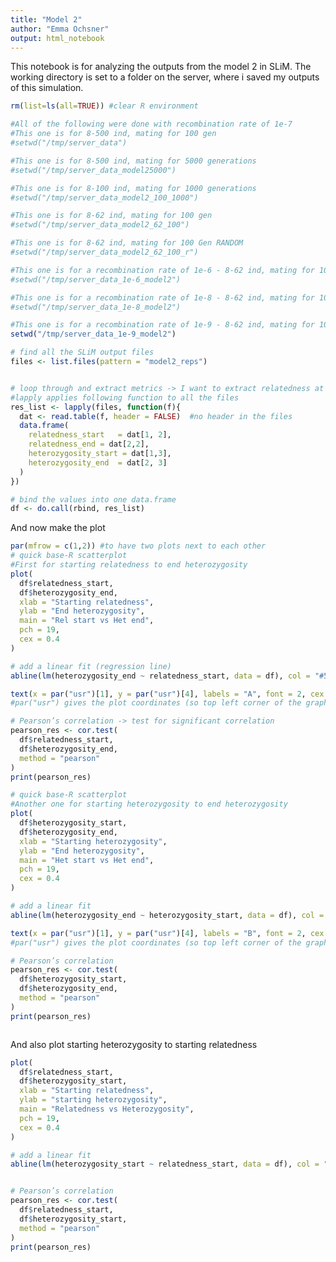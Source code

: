 ```yaml
---
title: "Model 2"
author: "Emma Ochsner"
output: html_notebook
---
```


This notebook is for analyzing the outputs from the model 2 in SLiM. 
The working directory is set to a folder on the server, where i saved my outputs of this simulation. 

```r
rm(list=ls(all=TRUE)) #clear R environment

#All of the following were done with recombination rate of 1e-7
#This one is for 8-500 ind, mating for 100 gen
#setwd("/tmp/server_data")

#This one is for 8-500 ind, mating for 5000 generations
#setwd("/tmp/server_data_model25000")

#This one is for 8-100 ind, mating for 1000 generations
#setwd("/tmp/server_data_model2_100_1000")

#This one is for 8-62 ind, mating for 100 gen
#setwd("/tmp/server_data_model2_62_100")

#This one is for 8-62 ind, mating for 100 Gen RANDOM
#setwd("/tmp/server_data_model2_62_100_r")

#This one is for a recombination rate of 1e-6 - 8-62 ind, mating for 100 Gen RANDOM
#setwd("/tmp/server_data_1e-6_model2")

#This one is for a recombination rate of 1e-8 - 8-62 ind, mating for 100 Gen RANDOM
#setwd("/tmp/server_data_1e-8_model2")

#This one is for a recombination rate of 1e-9 - 8-62 ind, mating for 100 Gen RANDOM
setwd("/tmp/server_data_1e-9_model2")

# find all the SLiM output files
files <- list.files(pattern = "model2_reps")


# loop through and extract metrics -> I want to extract relatedness at the beginning and heterozygosity at the end
#lapply applies following function to all the files
res_list <- lapply(files, function(f){
  dat <- read.table(f, header = FALSE)  #no header in the files
  data.frame(
    relatedness_start   = dat[1, 2],
    relatedness_end = dat[2,2],
    heterozygosity_start = dat[1,3],
    heterozygosity_end  = dat[2, 3]
  )
})

# bind the values into one data.frame
df <- do.call(rbind, res_list)

```


And now make the plot
```r

par(mfrow = c(1,2)) #to have two plots next to each other
# quick base‐R scatterplot
#First for starting relatedness to end heterozygosity
plot(
  df$relatedness_start,
  df$heterozygosity_end,
  xlab = "Starting relatedness",
  ylab = "End heterozygosity",
  main = "Rel start vs Het end",
  pch = 19,
  cex = 0.4
)

# add a linear fit (regression line)
abline(lm(heterozygosity_end ~ relatedness_start, data = df), col = "#54BFB7FF", lwd = 2)

text(x = par("usr")[1], y = par("usr")[4], labels = "A", font = 2, cex = 1.1, adj = c(-0.5, 1.5)) 
#par("usr") gives the plot coordinates (so top left corner of the graph - 1 & 4), then labels = ... gives the plot a label, and then make it bold and larger, and adj places the label correctly

# Pearson’s correlation -> test for significant correlation
pearson_res <- cor.test(
  df$relatedness_start,
  df$heterozygosity_end,
  method = "pearson"
)
print(pearson_res)

# quick base‐R scatterplot
#Another one for starting heterozygosity to end heterozygosity
plot(
  df$heterozygosity_start,
  df$heterozygosity_end,
  xlab = "Starting heterozygosity",
  ylab = "End heterozygosity",
  main = "Het start vs Het end",
  pch = 19,
  cex = 0.4
)

# add a linear fit
abline(lm(heterozygosity_end ~ heterozygosity_start, data = df), col = "#54BFB7FF", lwd = 2)

text(x = par("usr")[1], y = par("usr")[4], labels = "B", font = 2, cex = 1.1, adj = c(-0.5, 1.5)) 
#par("usr") gives the plot coordinates (so top left corner of the graph - 1 & 4), then labels = ... gives the plot a label, and then make it bold and larger, and adj places the label correctly

# Pearson’s correlation
pearson_res <- cor.test(
  df$heterozygosity_start,
  df$heterozygosity_end,
  method = "pearson"
)
print(pearson_res)



```

And also plot starting heterozygosity to starting relatedness

```r

plot(
  df$relatedness_start,
  df$heterozygosity_start,
  xlab = "Starting relatedness",
  ylab = "starting heterozygosity",
  main = "Relatedness vs Heterozygosity",
  pch = 19,
  cex = 0.4
)

# add a linear fit
abline(lm(heterozygosity_start ~ relatedness_start, data = df), col = "#54BFB7FF", lwd = 2)


# Pearson’s correlation
pearson_res <- cor.test(
  df$relatedness_start,
  df$heterozygosity_start,
  method = "pearson"
)
print(pearson_res)

```

